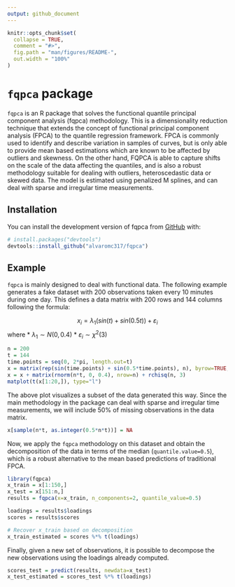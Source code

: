 ```yaml
---
output: github_document
---
```


<!-- README.md is generated from README.Rmd. Please edit that file -->

```r
knitr::opts_chunk$set(
  collapse = TRUE,
  comment = "#>",
  fig.path = "man/figures/README-",
  out.width = "100%"
)
```

# `fqpca` package

<!-- badges: start -->
<!-- badges: end -->

`fqpca` is an R package that solves the functional quantile principal component analysis (fqpca) methodology. This is a dimensionality reduction technique that extends the concept of functional principal component analysis (FPCA) to the quantile regression framework. FPCA is commonly used to identify and describe variation in samples of curves, but is only able to provide mean based estimations which are known to be affected by outliers and skewness. On the other hand, FQPCA is able to capture shifts on the scale of the data affecting the quantiles, and is also a robust methodology suitable for dealing with outliers, heteroscedastic data or skewed data. The model is estimated using penalized M splines, and can deal with sparse and irregular time measurements.

## Installation

You can install the development version of fqpca from [GitHub](https://github.com/) with:

``` r
# install.packages("devtools")
devtools::install_github("alvaromc317/fqpca")
```

## Example

`fqpca` is mainly designed to deal with functional data. The following example generates a fake dataset with 200 observations taken every 10 minutes during one day. This defines a data matrix with 200 rows and 144 columns following the formula:

$$x_i = \lambda_1(sin(t)+sin(0.5t))+\varepsilon_i$$
where
* $\lambda_1\sim N(0,0.4)$ 
* $\varepsilon_i\sim\chi^2(3)$


```r
n = 200
t = 144
time.points = seq(0, 2*pi, length.out=t)
x = matrix(rep(sin(time.points) + sin(0.5*time.points), n), byrow=TRUE, nrow=n)
x = x + matrix(rnorm(n*t, 0, 0.4), nrow=n) + rchisq(n, 3)
matplot(t(x[1:20,]), type="l")
```

The above plot visualizes a subset of the data generated this way. Since the main methodology in the package can deal with sparse and irregular time measurements, we will include 50% of missing observations in the data matrix. 

```r
x[sample(n*t, as.integer(0.5*n*t))] = NA
```

Now, we apply the `fqpca` methodology on this dataset and obtain the decomposition of the data in terms of the median (`quantile.value=0.5`), which is a robust alternative to the mean based predictions of traditional FPCA.

```r
library(fqpca)
x_train = x[1:150,]
x_test = x[151:n,]
results = fqpca(x=x_train, n_components=2, quantile_value=0.5)

loadings = results$loadings
scores = results$scores

# Recover x_train based on decomposition
x_train_estimated = scores %*% t(loadings)
```

Finally, given a new set of observations, it is possible to decompose the new observations using the loadings already computed.

```r
scores_test = predict(results, newdata=x_test)
x_test_estimated = scores_test %*% t(loadings)
```
